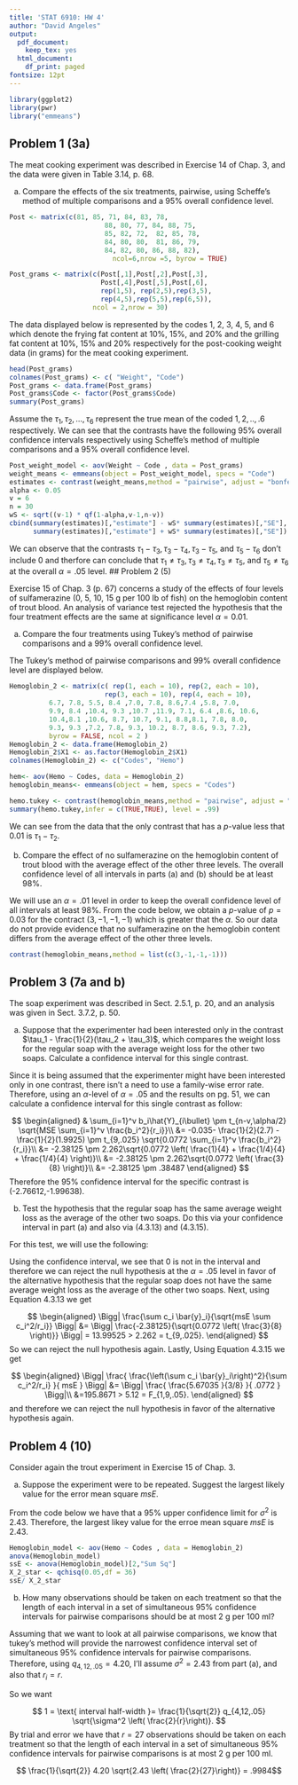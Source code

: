 ```yaml
---
title: 'STAT 6910: HW 4'
author: "David Angeles"
output:
  pdf_document:
    keep_tex: yes
  html_document:
    df_print: paged
fontsize: 12pt
---
```



```r
library(ggplot2)
library(pwr)
library("emmeans")
```

## Problem 1 (3a)

The meat cooking experiment was described in Exercise 14 of Chap. 3, and the data were given in Table 3.14, p. 68.

(a) Compare the effects of the six treatments, pairwise, using Scheffe's method of multiple comparisons and a 95% overall confidence level.


```r
Post <- matrix(c(81, 85, 71, 84, 83, 78, 
                        88, 80, 77, 84, 88, 75, 
                        85, 82, 72,  82, 85, 78,
                        84, 80, 80,  81, 86, 79, 
                        84, 82, 80, 86, 88, 82), 
                          ncol=6,nrow =5, byrow = TRUE)

Post_grams <- matrix(c(Post[,1],Post[,2],Post[,3], 
                       Post[,4],Post[,5],Post[,6], 
                       rep(1,5), rep(2,5),rep(3,5),
                       rep(4,5),rep(5,5),rep(6,5)),
                     ncol = 2,nrow = 30)

```
The data displayed below is represented by the codes 1, 2, 3, 4, 5, and 6 which denote the frying fat content at 10%, 15%, and 20% and the grilling fat content at 10%, 15% and 20% respectively for the post-cooking weight data (in grams) for the meat cooking experiment.
```r
head(Post_grams) 
colnames(Post_grams) <- c( "Weight", "Code")
Post_grams <- data.frame(Post_grams)
Post_grams$Code <- factor(Post_grams$Code)
summary(Post_grams)
```

Assume the $\tau_1,\tau_2,...,\tau_6$ represent the true mean of the coded $1,2,..,.6$ respectively. We can see that the contrasts have the following 95% overall confidence intervals respectively using Scheffe's method of multiple comparisons and a 95% overall confidence level.

```r
Post_weight_model <- aov(Weight ~ Code , data = Post_grams)
weight_means <- emmeans(object = Post_weight_model, specs = "Code")
estimates <- contrast(weight_means,method = "pairwise", adjust = "bonferroni")
alpha <- 0.05
v = 6
n = 30
wS <- sqrt((v-1) * qf(1-alpha,v-1,n-v))
cbind(summary(estimates)[,"estimate"] - wS* summary(estimates)[,"SE"],
      summary(estimates)[,"estimate"] + wS* summary(estimates)[,"SE"])
```

We can observe that  the contrasts $\tau_1 - \tau_3, \tau_3 - \tau_4, \tau_3 - \tau_5,$ and $\tau_5 - \tau_6$ don't include 0 and therfore can conclude that $\tau_1 \neq \tau_3, \tau_3 \neq \tau_4, \tau_3 \neq \tau_5,$ and $\tau_5 \neq \tau_6$ at the overall $\alpha=.05$ level.
## Problem 2 (5)

Exercise 15 of Chap. 3 (p. 67) concerns a study of the effects of four levels of sulfamerazine (0, 5, 10, 15 g per 100 lb of fish) on the hemoglobin content of trout blood. An analysis of variance test rejected the hypothesis that the four treatment effects are the same at significance level $\alpha=0.01$.

(a) Compare the four treatments using Tukey’s method of pairwise comparisons and a 99% overall confidence level.


The Tukey’s method of pairwise comparisons and  99% overall confidence level are displayed below.

```r
Hemoglobin_2 <- matrix(c( rep(1, each = 10), rep(2, each = 10), 
                        rep(3, each = 10), rep(4, each = 10),
          6.7, 7.8, 5.5, 8.4 ,7.0, 7.8, 8.6,7.4 ,5.8, 7.0, 
          9.9, 8.4 ,10.4, 9.3 ,10.7 ,11.9, 7.1, 6.4 ,8.6, 10.6, 
          10.4,8.1 ,10.6, 8.7, 10.7, 9.1, 8.8,8.1, 7.8, 8.0, 
          9.3, 9.3 ,7.2, 7.8, 9.3, 10.2, 8.7, 8.6, 9.3, 7.2), 
          byrow = FALSE, ncol = 2 )
Hemoglobin_2 <- data.frame(Hemoglobin_2)
Hemoglobin_2$X1 <- as.factor(Hemoglobin_2$X1)
colnames(Hemoglobin_2) <- c("Codes", "Hemo")

hem<- aov(Hemo ~ Codes, data = Hemoglobin_2)
hemoglobin_means<- emmeans(object = hem, specs = "Codes")

hemo.tukey <- contrast(hemoglobin_means,method = "pairwise", adjust = "tukey")
summary(hemo.tukey,infer = c(TRUE,TRUE), level = .99)
```

We can see from the data that the only contrast that has a $p$-value less that $0.01$ is $\tau_1-\tau_2$.

(b) Compare the effect of no sulfamerazine on the hemoglobin content of trout blood with the average effect of the other three levels. The overall confidence level of all intervals in parts (a) and (b) should be at least 98%.

We will use an $\alpha = .01$ level in order to keep the overall confidence level of all intervals at least 98%. From the code below, we obtain a $p$-value of $p=0.03$ for the contract $(3,-1,-1,-1)$ which is greater that the $\alpha$. So our data do not provide evidence that no sulfamerazine on the hemoglobin content differs from the average effect of the other three levels.

```r
contrast(hemoglobin_means,method = list(c(3,-1,-1,-1)))
```


## Problem 3 (7a and b)

The soap experiment was described in Sect. 2.5.1, p. 20, and an analysis was given in Sect. 3.7.2, p. 50.

(a) Suppose that the experimenter had been interested only in the contrast $\tau_1 - \frac{1}{2}(\tau_2 + \tau_3)$, which compares the weight loss for the regular soap with the average weight loss for the other two soaps. Calculate a confidence interval for this single contrast.


Since it is being assumed that the experimenter might have been interested only in one contrast, there isn't a need to use a family-wise error rate. Therefore, using an $\alpha$-level of $\alpha=.05$ and the results on pg. 51, we can calculate a confidence interval for this single contrast as follow:

$$
\begin{aligned}
& \sum_{i=1}^v b_i\hat{Y}_{i\bullet} \pm t_{n-v,\alpha/2} \sqrt{MSE \sum_{i=1}^v \frac{b_i^2}{r_i}}\\
&= -0.035- \frac{1}{2}(2.7) - \frac{1}{2}(1.9925) \pm t_{9,.025}
 \sqrt{0.0772 \sum_{i=1}^v \frac{b_i^2}{r_i}}\\
&= -2.38125 \pm 2.262\sqrt{0.0772 \left( \frac{1}{4} + \frac{1/4}{4} + \frac{1/4}{4} \right)}\\
&= -2.38125 \pm 2.262\sqrt{0.0772 \left( \frac{3}{8}  \right)}\\
&= -2.38125 \pm .38487
\end{aligned}
$$
Therefore the 95% confidence interval for the specific contrast is (-2.76612,-1.99638).

 (b) Test the hypothesis that the regular soap has the same average weight loss as the average of the other two soaps. Do this via your confidence interval in part (a) and also via (4.3.13) and (4.3.15).
 
 For this test, we will use the following:
 \begin{center}
 The Null Hypothesis of No Difference Between Regular Soap and Others  $H_0 : \tau_1 = \frac{1}{2}(\tau_2+ \tau_4)$ \\
 vs. The Alternative Hypothesis of Some Difference Between Regular Soap and Others $H_A : \tau_1 \neq \frac{1}{2}(\tau_2+ \tau_4)$
\end{center}
 
 Using the confidence interval, we see that 0 is not in the interval and therefore we can reject the null hypothesis at the $\alpha=.05$ level in favor of the alternative hypothesis that the regular soap does not have the same average weight loss as the average of the other two soaps. Next, using Equation 4.3.13 we get
 
 $$
 \begin{aligned}
 \Bigg| \frac{\sum c_i \bar{y}_i}{\sqrt{msE \sum c_i^2/r_i}}  \Bigg|
 &=  \Bigg| \frac{-2.38125}{\sqrt{0.0772 \left( \frac{3}{8} \right)}}  \Bigg| = 13.99525 > 2.262 = t_{9,.025}.
  \end{aligned}
 $$
So we can reject the null hypothesis again. Lastly, Using Equation 4.3.15 we get 

 $$
 \begin{aligned}
 \Bigg| \frac{ \frac{\left(\sum c_i \bar{y}_i\right)^2}{\sum c_i^2/r_i} }{ msE }  \Bigg|
 &=   \Bigg| \frac{ \frac{5.67035 }{3/8} }{ .0772 }  \Bigg|\\
 &=195.8671 > 5.12 = F_{1,9,.05}.
  \end{aligned}
 $$
and therefore we can reject the null hypothesis in favor of the alternative hypothesis again.


## Problem 4 (10)

Consider again the trout experiment in Exercise 15 of Chap. 3.

(a) Suppose the experiment were to be repeated. Suggest the largest likely value for the error mean square $msE$.


From the code below we have that a 95% upper confidence limit for $\sigma^2$ is 2.43. Therefore, the largest likey value for the erroe mean square $msE$ is $2.43$.
```r
Hemoglobin_model <- aov(Hemo ~ Codes , data = Hemoglobin_2)
anova(Hemoglobin_model)
ssE <- anova(Hemoglobin_model)[2,"Sum Sq"]
X_2_star <- qchisq(0.05,df = 36)
ssE/ X_2_star
```


(b) How many observations should be taken on each treatment so that the length of each interval in a set of simultaneous 95% confidence intervals for pairwise comparisons should be at most 2 g per 100 ml?

Assuming that we want to look at all pairwise comparisons, we know that tukey's method will provide the narrowest confidence interval set of simultaneous 95% confidence intervals for pairwise comparisons. Therefore, using $q_{4,12,.05} = 4.20$, I'll assume $\sigma^2 = 2.43$ from part (a), and also that $r_i = r$.

So we want

$$
1 = \text{ interval half-width }= \frac{1}{\sqrt{2}} q_{4,12,.05} \sqrt{\sigma^2 \left( \frac{2}{r}\right)}.
$$
By trial and error we have that $r= 27$ observations should be taken on each treatment so that the length of each interval in a set of simultaneous 95% confidence intervals for pairwise comparisons is at most 2 g per 100 ml.


$$ \frac{1}{\sqrt{2}} 4.20  \sqrt{2.43 \left( \frac{2}{27}\right)} = .9984$$






